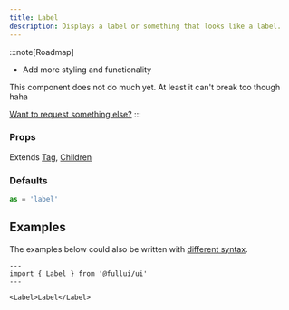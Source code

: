 ```yaml
---
title: Label
description: Displays a label or something that looks like a label.
---
```


:::note[Roadmap]
- Add more styling and functionality

This component does not do much yet. At least it can't break too though haha

[Want to request something else?](https://github.com/fullui/ui/issues/new)
:::

### Props
Extends [Tag](/foundation/tag), [Children](/foundation/children)

### Defaults
```ts
as = 'label'
```

## Examples
The examples below could also be written with [different syntax](/overview/components).

```astro live
---
import { Label } from '@fullui/ui'
---

<Label>Label</Label>
```